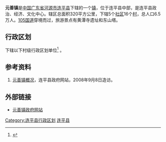 {{中国乡级行政区|44/16/23/100/000}}
'''元善镇'''是[[中华人民共和国|中国]][[广东省|广东省]][[河源市|河源市]][[连平县|连平县]]下辖的一个[[镇|镇]]，位于连平县中部，是连平县政治、经济、文化中心。辖区总面积320平方公里，下辖5个[[社区|社区]]16个[[村|村]]，总人口6.5万人。[[105国道|105国道]]穿境而过，旅游景点有黄潭寺遗址和东山塔。

== 行政区划 ==
{{PAGENAMEBASE}}下辖以下村级行政区划单位<ref>{{PRC admin/ref sgc|44/16/23/100/000}}</ref>
{{PRC admin/children|44/16/23/100/000}}。

==参考资料==
#[https://web.archive.org/web/20080625051101/http://www.lianping.gov.cn/lianping/town/yuanshan.htm 元善镇概况]，连平县政府网站，2008年9月8日造访。
{{reflist}}

==外部链接==
*[https://web.archive.org/web/20090409233048/http://lianping.gdsq.cn/buildsite/townroot/yuanshan/index.jsp 元善镇政府网站]

{{GD-stub}}
{{PRC admin/navcat|44/16/23/100/000}}

[[Category:连平县行政区划|Category:连平县行政区划]]
[[Category:河源建制镇|连平县]]